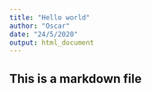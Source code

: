 ```yaml
---
title: "Hello world"
author: "Oscar"
date: "24/5/2020"
output: html_document
---
```


## This is a markdown file


